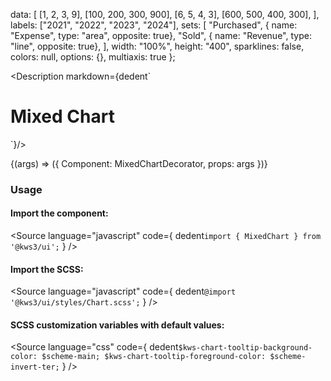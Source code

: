 
  data: [
    [1, 2, 3, 9],
    [100, 200, 300, 900],
    [6, 5, 4, 3],
    [600, 500, 400, 300],
  ],
  labels: ["2021", "2022", "2023", "2024"],
  sets: [
    "Purchased",
    { name: "Expense", type: "area", opposite: true},
    "Sold",
    { name: "Revenue", type: "line", opposite: true},
  ],
  width: "100%",
  height: "400",
  sparklines: false,
  colors: null,
  options: {},
  multiaxis: true
};


<Version />

<Meta
  title="Charts/Complex Charts/Multi Axis (Mixed)"
  component={Chart}
  args={args}
/>

<Description markdown={dedent`
# Mixed Chart
`}/>

<Canvas>
  <Story
  name="Multi Axis (Mixed)"
  args={args}
  >
  {(args) => ({
    Component: MixedChartDecorator,
    props: args
  })}
  </Story>
</Canvas>

<ArgsTable story="Multi Axis (Mixed)" />

### Usage
#### Import the component:
<Source
  language="javascript"
  code={
    dedent`import { MixedChart } from '@kws3/ui';`
  }
/>

#### Import the SCSS:
<Source
  language="javascript"
  code={
    dedent`@import '@kws3/ui/styles/Chart.scss';`
  }
/>

#### SCSS customization variables with default values:
<Source
  language="css"
  code={
    dedent`
      $kws-chart-tooltip-background-color: $scheme-main;
      $kws-chart-tooltip-foreground-color: $scheme-invert-ter;
    `
  }
/>
